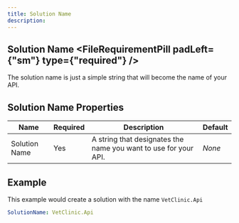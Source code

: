 ```yaml
---
title: Solution Name
description: 
---
```


## Solution Name <FileRequirementPill padLeft={"sm"} type={"required"} />
The solution name is just a simple string that will become the name of your API.

## Solution Name Properties
| Name          | Required | Description                                                  | Default |
| ------------- | -------- | ------------------------------------------------------------ | ------- |
| Solution Name | Yes      | A string that designates the name you want to use for your API. | *None*  |

## Example
This example would create a solution with the name `VetClinic.Api`
```yaml
SolutionName: VetClinic.Api
```